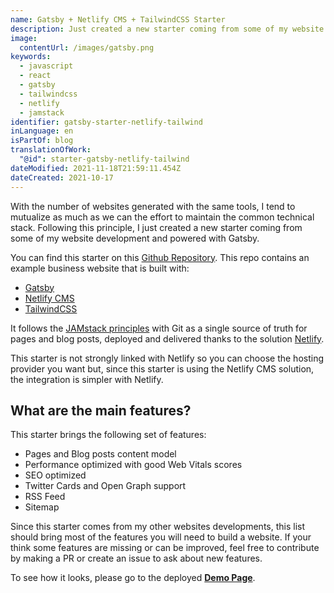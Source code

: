 ```yaml
---
name: Gatsby + Netlify CMS + TailwindCSS Starter
description: Just created a new starter coming from some of my website development and powered with Gatsby.
image:
  contentUrl: /images/gatsby.png
keywords:
  - javascript
  - react
  - gatsby
  - tailwindcss
  - netlify
  - jamstack
identifier: gatsby-starter-netlify-tailwind
inLanguage: en
isPartOf: blog
translationOfWork:
  "@id": starter-gatsby-netlify-tailwind
dateModified: 2021-11-18T21:59:11.454Z
dateCreated: 2021-10-17
---
```


With the number of websites generated with the same tools, I tend to mutualize as much as we can the effort to maintain the common technical stack. Following this principle, I just created a new starter coming from some of my website development and powered with Gatsby.

You can find this starter on this [Github Repository](https://github.com/emmanuelgautier/gatsby-starter-netlify-tailwind). This repo contains an example business website that is built with:

- [Gatsby](https://www.gatsbyjs.org/)
- [Netlify CMS](https://www.netlifycms.org)
- [TailwindCSS](https://tailwindcss.com/)

It follows the [JAMstack principles](https://jamstack.org) with Git as a single source of truth for pages and blog posts, deployed and delivered thanks to the solution [Netlify](https://www.netlify.com).

This starter is not strongly linked with Netlify so you can choose the hosting provider you want but, since this starter is using the Netlify CMS solution, the integration is simpler with Netlify.

## What are the main features?

This starter brings the following set of features:

- Pages and Blog posts content model
- Performance optimized with good Web Vitals scores
- SEO optimized
- Twitter Cards and Open Graph support
- RSS Feed
- Sitemap

Since this starter comes from my other websites developments, this list should bring most of the features you will need to build a website. If your think some features are missing or can be improved, feel free to contribute by making a PR or create an issue to ask about new features.

To see how it looks, please go to the deployed **[Demo Page](https://gatsby-starter-netlify-tailwind.netlify.app/)**.
